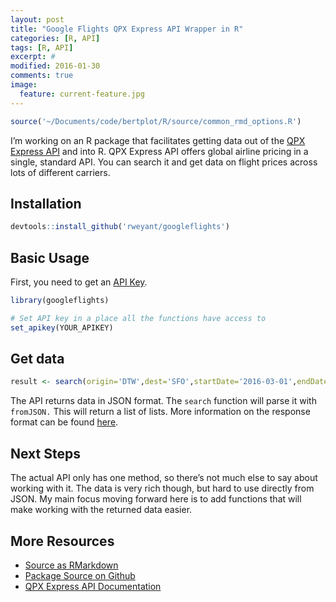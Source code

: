 ```yaml
---
layout: post
title: "Google Flights QPX Express API Wrapper in R"
categories: [R, API]
tags: [R, API]
excerpt: #
modified: 2016-01-30
comments: true
image:
  feature: current-feature.jpg
---
```


```r
source('~/Documents/code/bertplot/R/source/common_rmd_options.R')
```

I'm working on an R package that facilitates getting data out of the [QPX Express API](https://developers.google.com/qpx-express/) and into R.  QPX Express API offers global airline pricing in a single, standard API.  You can search it and get data on flight prices across lots of different carriers.

## Installation

```r
devtools::install_github('rweyant/googleflights')
```

## Basic Usage

First, you need to get an [API Key](https://developers.google.com/qpx-express/).
```r
library(googleflights)

# Set API key in a place all the functions have access to
set_apikey(YOUR_APIKEY)
```

## Get data

```r
result <- search(origin='DTW',dest='SFO',startDate='2016-03-01',endDate='2016-03-08')
```

The API returns data in JSON format.  The `search` function will parse it with `fromJSON.` This will return a list of lists.  More information on the response format can be found [here](https://developers.google.com/qpx-express/v1/trips/search#response).

## Next Steps

The actual API only has one method, so there's not much else to say about working with it.  The data is very rich though, but hard to use directly from JSON.  My main focus moving forward here is to add functions that will make working with the returned data easier.

## More Resources
- [Source as RMarkdown](https://github.com/rweyant/bertplot/)
- [Package Source on Github](https://github.com/rweyant/googleflights)
- [QPX Express API Documentation](https://developers.google.com/qpx-express/v1/)

